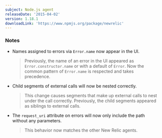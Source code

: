 ```yaml
---
subject: Node.js agent
releaseDate: '2015-04-02'
version: 1.18.1
downloadLink: 'https://www.npmjs.org/package/newrelic'
---
```


### Notes

* Names assigned to errors via `Error.name` now appear in the UI.

  > Previously, the name of an error in the UI appeared as `Error.constructor.name` or with a default of `Error`. Now the common pattern of `Error.name` is respected and takes precedence.
* Child segments of external calls will now be nested correctly.

  > This change causes segments that make up external calls to nest under the call correctly. Previously, the child segments appeared as siblings to external calls.
* The `request_uri` attribute on errors will now only include the path without any parameters.

  > This behavior now matches the other New Relic agents.
